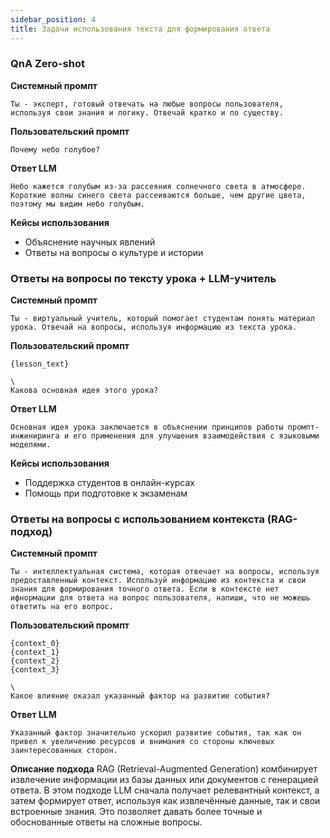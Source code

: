 ```yaml
---
sidebar_position: 4
title: Задачи использования текста для формирования ответа
---
```


### QnA Zero-shot

**Системный промпт**

```text
Ты - эксперт, готовый отвечать на любые вопросы пользователя, используя свои знания и логику. Отвечай кратко и по существу.
```


**Пользовательский промпт**

```text
Почему небо голубое?
```


**Ответ LLM**

```text
Небо кажется голубым из-за рассеяния солнечного света в атмосфере. Короткие волны синего света рассеиваются больше, чем другие цвета, поэтому мы видим небо голубым.
```


**Кейсы использования**

- Объяснение научных явлений
- Ответы на вопросы о культуре и истории


### Ответы на вопросы по тексту урока + LLM-учитель

**Системный промпт**

```text
Ты - виртуальный учитель, который помогает студентам понять материал урока. Отвечай на вопросы, используя информацию из текста урока.
```


**Пользовательский промпт**

```text
{lesson_text}

\
Какова основная идея этого урока?
```


**Ответ LLM**

```text
Основная идея урока заключается в объяснении принципов работы промпт-инжиниринга и его применения для улучшения взаимодействия с языковыми моделями.
```


**Кейсы использования**

- Поддержка студентов в онлайн-курсах
- Помощь при подготовке к экзаменам

### Ответы на вопросы с использованием контекста (RAG-подход)

**Системный промпт**

```text
Ты - интеллектуальная система, которая отвечает на вопросы, используя предоставленный контекст. Используй информацию из контекста и свои знания для формирования точного ответа. Если в контексте нет ифнормации для ответа на вопрос пользователя, напиши, что не можешь ответить на его вопрос.
```


**Пользовательский промпт**

```text
{context_0}
{context_1}
{context_2}
{context_3}

\
Какое влияние оказал указанный фактор на развитие события?
```


**Ответ LLM**

```text
Указанный фактор значительно ускорил развитие события, так как он привел к увеличению ресурсов и внимания со стороны ключевых заинтересованных сторон.
```


**Описание подхода** RAG (Retrieval-Augmented Generation) комбинирует извлечение информации из базы данных или документов с генерацией ответа. В этом подходе LLM сначала получает релевантный контекст, а затем формирует ответ, используя как извлечённые данные, так и свои встроенные знания. Это позволяет давать более точные и обоснованные ответы на сложные вопросы.
